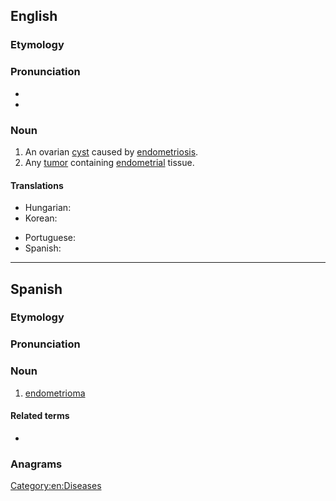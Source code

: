 ==English==

===Etymology===
{{suffix|en|endometrium|oma}}

===Pronunciation===
* {{IPA|en|/ˌendəmitɹiˈəʊmə/}}
* {{rhymes|en|əʊmə}}

===Noun===
{{en-noun|s|endometriomata}}

# An ovarian [[cyst]] caused by [[endometriosis]].
# Any [[tumor]] containing [[endometrial]] tissue.

====Translations====
{{trans-top|ovarian cyst}}
* Hungarian: {{t|hu|endometrióma}}
* Korean: {{t|ko|자궁내막종}}
{{trans-mid}}
* Portuguese: {{t|pt|endometrioma|m}}
* Spanish: {{t|es|endometrioma|m}}
{{trans-bottom}}

[[Category:en:Diseases]]

----

==Spanish==

===Etymology===
{{af|es|endometrio|-oma}}

===Pronunciation===
{{es-pr}}

===Noun===
{{es-noun|m}}

# [[#ca|endometrioma]]

====Related terms====
* {{l|es|endometriosis}}

===Anagrams===
{{anagrams|es|a=adeeimmnoort|moderamiento}}

{{C|es|Pathology}}